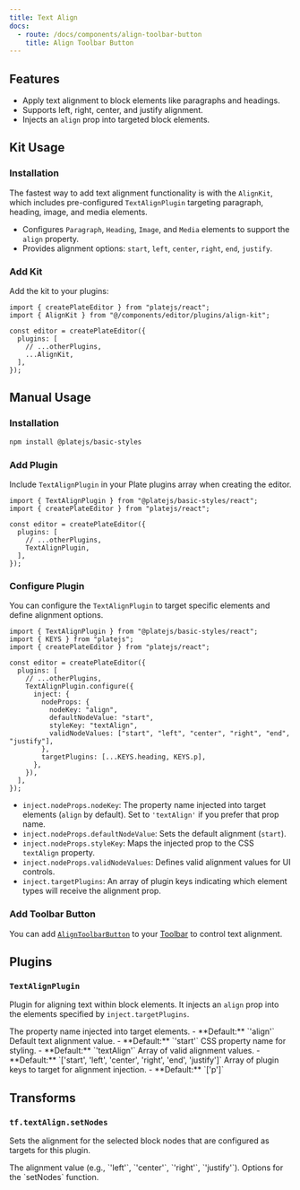 ```yaml
---
title: Text Align
docs:
  - route: /docs/components/align-toolbar-button
    title: Align Toolbar Button
---
```


<ComponentPreview name="align-demo" />

<PackageInfo>

## Features

- Apply text alignment to block elements like paragraphs and headings.
- Supports left, right, center, and justify alignment.
- Injects an `align` prop into targeted block elements.

</PackageInfo>

## Kit Usage

<Steps>

### Installation

The fastest way to add text alignment functionality is with the `AlignKit`, which includes pre-configured `TextAlignPlugin` targeting paragraph, heading, image, and media elements.

<ComponentSource name="align-kit" />

- Configures `Paragraph`, `Heading`, `Image`, and `Media` elements to support the `align` property.
- Provides alignment options: `start`, `left`, `center`, `right`, `end`, `justify`.

### Add Kit

Add the kit to your plugins:

```tsx
import { createPlateEditor } from "platejs/react";
import { AlignKit } from "@/components/editor/plugins/align-kit";

const editor = createPlateEditor({
  plugins: [
    // ...otherPlugins,
    ...AlignKit,
  ],
});
```

</Steps>

## Manual Usage

<Steps>

### Installation

```bash
npm install @platejs/basic-styles
```

### Add Plugin

Include `TextAlignPlugin` in your Plate plugins array when creating the editor.

```tsx
import { TextAlignPlugin } from "@platejs/basic-styles/react";
import { createPlateEditor } from "platejs/react";

const editor = createPlateEditor({
  plugins: [
    // ...otherPlugins,
    TextAlignPlugin,
  ],
});
```

### Configure Plugin

You can configure the `TextAlignPlugin` to target specific elements and define alignment options.

```tsx
import { TextAlignPlugin } from "@platejs/basic-styles/react";
import { KEYS } from "platejs";
import { createPlateEditor } from "platejs/react";

const editor = createPlateEditor({
  plugins: [
    // ...otherPlugins,
    TextAlignPlugin.configure({
      inject: {
        nodeProps: {
          nodeKey: "align",
          defaultNodeValue: "start",
          styleKey: "textAlign",
          validNodeValues: ["start", "left", "center", "right", "end", "justify"],
        },
        targetPlugins: [...KEYS.heading, KEYS.p],
      },
    }),
  ],
});
```

- `inject.nodeProps.nodeKey`: The property name injected into target elements (`align` by default). Set to `'textAlign'` if you prefer that prop name.
- `inject.nodeProps.defaultNodeValue`: Sets the default alignment (`start`).
- `inject.nodeProps.styleKey`: Maps the injected prop to the CSS `textAlign` property.
- `inject.nodeProps.validNodeValues`: Defines valid alignment values for UI controls.
- `inject.targetPlugins`: An array of plugin keys indicating which element types will receive the alignment prop.

### Add Toolbar Button

You can add [`AlignToolbarButton`](/docs/components/align-toolbar-button) to your [Toolbar](/docs/toolbar) to control text alignment.

</Steps>

## Plugins

### `TextAlignPlugin`

Plugin for aligning text within block elements. It injects an `align` prop into the elements specified by `inject.targetPlugins`.

<API name="TextAlignPlugin">
  <APIOptions type="object">
    <APIItem name="inject.nodeProps.nodeKey" type="string" optional>
      The property name injected into target elements. - **Default:** `'align'`
    </APIItem>
    <APIItem name="inject.nodeProps.defaultNodeValue" type="string" optional>
      Default text alignment value. - **Default:** `'start'`
    </APIItem>
    <APIItem name="inject.nodeProps.styleKey" type="string" optional>
      CSS property name for styling. - **Default:** `'textAlign'`
    </APIItem>
    <APIItem name="inject.nodeProps.validNodeValues" type="string[]" optional>
      Array of valid alignment values. - **Default:** `['start', 'left', 'center',
      'right', 'end', 'justify']`
    </APIItem>
    <APIItem name="inject.targetPlugins" type="string[]" optional>
      Array of plugin keys to target for alignment injection. - **Default:** `['p']`
    </APIItem>
  </APIOptions>
</API>

## Transforms

### `tf.textAlign.setNodes`

Sets the alignment for the selected block nodes that are configured as targets for this plugin.

<API name="tf.textAlign.setNodes">
  <APIParameters>
    <APIItem name="value" type="string">
      The alignment value (e.g., `'left'`, `'center'`, `'right'`, `'justify'`).
    </APIItem>
    <APIItem name="options" type="SetNodesOptions" optional>
      Options for the `setNodes` function.
    </APIItem>
  </APIParameters>
</API>
